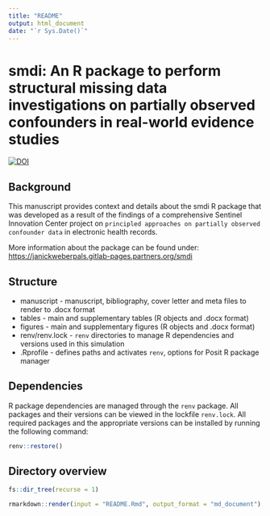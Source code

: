 ```yaml
---
title: "README"
output: html_document
date: "`r Sys.Date()`"
---
```


# smdi: An R package to perform structural missing data investigations on partially observed confounders in real-world evidence studies

[![DOI](https://zenodo.org/badge/675783358.svg)](https://zenodo.org/doi/10.5281/zenodo.10267623)

## Background

This manuscript provides context and details about the smdi R package that was developed as a result of the findings of a comprehensive Sentinel Innovation Center project on `principled approaches on partially observed confounder data` in electronic health records.

More information about the package can be found under:
<https://janickweberpals.gitlab-pages.partners.org/smdi>

## Structure

-   manuscript - manuscript, bibliography, cover letter and meta files to render to .docx format
-   tables - main and supplementary tables (R objects and .docx format)
-   figures - main and supplementary figures (R objects and .docx format)
-   renv/renv.lock - `renv` directories to manage R dependencies and versions used in this simulation
-   .Rprofile - defines paths and activates `renv`, options for Posit R package manager

## Dependencies

R package dependencies are managed through the `renv` package. All packages and their versions can be viewed in the lockfile `renv.lock`. All required packages and the appropriate versions can be installed by running the following command: 

```r
renv::restore()
```

## Directory overview

```r
fs::dir_tree(recurse = 1)
```

```r
rmarkdown::render(input = "README.Rmd", output_format = "md_document")
```